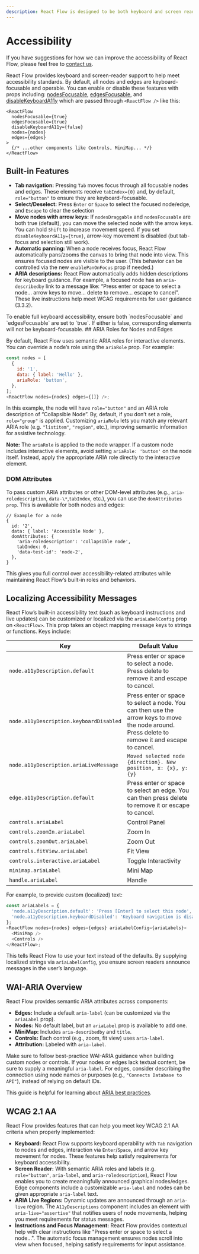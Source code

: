 ```yaml
---
description: React Flow is designed to be both keyboard and screen reader accessible.
---
```



# Accessibility

<Callout type="info">

If you have suggestions for how we can improve the accessibility of React Flow, please feel free to [contact us](https://xyflow.com/contact).

</Callout>

React Flow provides keyboard and screen-reader support to help meet accessibility standards. By default, all nodes and edges are keyboard-focusable and operable. You can enable or disable these features with props including: [nodesFocusable](/api-reference/react-flow#nodesfocusable), [edgesFocusable](/api-reference/react-flow#edgesfocusable), and [disableKeyboardA11y](/api-reference/react-flow#disablekeyboarda11y) which are passed through `<ReactFlow />` like this:

```
<ReactFlow
  nodesFocusable={true}
  edgesFocusable={true}
  disableKeyboardA11y={false}
  nodes={nodes}
  edges={edges}
>
  {/* ...other components like Controls, MiniMap... */}
</ReactFlow>
```

## Built-in Features

- **Tab navigation:** Pressing `Tab` moves focus through all focusable nodes and edges. These elements receive `tabIndex={0}` and, by default, `role="button"` to ensure they are keyboard-focusable.
- **Select/Deselect:** Press `Enter` or `Space` to select the focused node/edge, and `Escape` to clear the selection
- **Move nodes with arrow keys:** If `nodesDraggable` and `nodesFocusable` are both true (default), you can move the selected node with the arrow keys. You can hold `Shift` to increase movement speed. If you set `disableKeyboardA11y={true}`, arrow-key movement is disabled (but tab-focus and selection still work).
- **Automatic panning:** When a node receives focus, React Flow automatically pans/zooms the canvas to bring that node into view. This ensures focused nodes are visible to the user. (This behavior can be controlled via the new `enablePanOnFocus` prop if needed.)
- **ARIA descriptions:** React Flow automatically adds hidden descriptions for keyboard guidance. For example, a focused node has an `aria-describedby` link to a message like: “Press enter or space to select a node… arrow keys to move… delete to remove… escape to cancel”. These live instructions help meet WCAG requirements for user guidance (3.3.2).

<Callout type="info">
  To enable full keyboard accessibility, ensure both `nodesFocusable` and `edgesFocusable`
  are set to `true`. If either is false, corresponding elements will not be
  keyboard-focusable.
</Callout>
## ARIA Roles for Nodes and Edges

By default, React Flow uses semantic ARIA roles for interactive elements. You can override a node’s role using the `ariaRole` prop. For example:

```js
const nodes = [
  {
    id: '1',
    data: { label: 'Hello' },
    ariaRole: 'button',
  },
];
<ReactFlow nodes={nodes} edges={[]} />;
```

In this example, the node will have `role="button"` and an ARIA role description of “Collapsible Node”. By, default, if you don’t set a role, `role="group"` is applied. Customizing `ariaRole` lets you match any relevant ARIA role (e.g. `"listitem"`, `"region"`, etc.), improving semantic information for assistive technology.

**Note:** The `ariaRole` is applied to the node wrapper. If a custom node includes interactive elements, avoid setting `ariaRole: 'button'` on the node itself. Instead, apply the appropriate ARIA role directly to the interactive element.

### DOM Attributes

To pass custom ARIA attributes or other DOM-level attributes (e.g., `aria-roledescription`, `data-\*`,`tabIndex`, etc.), you can use the `domAttributes prop`. This is available for both nodes and edges:

```
// Example for a node
{
  id: '2',
  data: { label: 'Accessible Node' },
  domAttributes: {
    'aria-roledescription': 'collapsible node',
    tabIndex: 0,
    'data-test-id': 'node-2',
  },
}

```

This gives you full control over accessibility-related attributes while maintaining React Flow’s built-in roles and behaviors.

## Localizing Accessibility Messages

React Flow’s built-in accessibility text (such as keyboard instructions and live updates) can be customized or localized via the `ariaLabelConfig` prop on `<ReactFlow>`. This prop takes an object mapping message keys to strings or functions. Keys include:

| Key                                     | Default Value                                                                                                                                   |
| --------------------------------------- | ----------------------------------------------------------------------------------------------------------------------------------------------- |
| `node.a11yDescription.default`          | Press enter or space to select a node. Press delete to remove it and escape to cancel.                                                          |
| `node.a11yDescription.keyboardDisabled` | Press enter or space to select a node. You can then use the arrow keys to move the node around. Press delete to remove it and escape to cancel. |
| `node.a11yDescription.ariaLiveMessage`  | `Moved selected node {direction}. New position, x: {x}, y: {y}`                                                                                 |
| `edge.a11yDescription.default`          | Press enter or space to select an edge. You can then press delete to remove it or escape to cancel.                                             |
| `controls.ariaLabel`                    | Control Panel                                                                                                                                   |
| `controls.zoomIn.ariaLabel`             | Zoom In                                                                                                                                         |
| `controls.zoomOut.ariaLabel`            | Zoom Out                                                                                                                                        |
| `controls.fitView.ariaLabel`            | Fit View                                                                                                                                        |
| `controls.interactive.ariaLabel`        | Toggle Interactivity                                                                                                                            |
| `minimap.ariaLabel`                     | Mini Map                                                                                                                                        |
| `handle.ariaLabel`                      | Handle                                                                                                                                          |

For example, to provide custom (localized) text:

```js
const ariaLabels = {
  'node.a11yDescription.default': 'Press [Enter] to select this node',
  'node.a11yDescription.keyboardDisabled': 'Keyboard navigation is disabled',
};
<ReactFlow nodes={nodes} edges={edges} ariaLabelConfig={ariaLabels}>
  <MiniMap />
  <Controls />
</ReactFlow>;
```

This tells React Flow to use your text instead of the defaults. By supplying localized strings via `ariaLabelConfig`, you ensure screen readers announce messages in the user’s language.

## WAI-ARIA Overview

React Flow provides semantic ARIA attributes across components:

- **Edges:** Include a default `aria-label` (can be customized via the `ariaLabel` prop).
- **Nodes:** No default label, but an `ariaLabel` prop is available to add one.
- **MiniMap:** Includes `aria-describedby` and `title`.
- **Controls:** Each control (e.g., zoom, fit view) uses `aria-label`.
- **Attribution:** Labeled with `aria-label`.

Make sure to follow best-practice WAI-ARIA guidance when building custom nodes or controls. If your nodes or edges lack textual content, be sure to supply a meaningful `aria-label`. For edges, consider describing the connection using node names or purposes (e.g., `"Connects Database to API"`), instead of relying on default IDs.

This guide is helpful for learning about [ARIA best practices](https://www.w3.org/WAI/ARIA/apg/practices/read-me-first/).

## WCAG 2.1 AA

React Flow provides features that can help you meet key WCAG 2.1 AA criteria when properly implemented:

- **Keyboard:** React Flow supports keyboard operability with `Tab` navigation to nodes and edges, interaction via `Enter`/`Space`, and arrow key movement for nodes. These features help satisfy requirements for keyboard accessibility.
- **Screen Reader:** With semantic ARIA roles and labels (e.g. `role="button"`, `aria-label`, and `aria-roledescription`), React Flow enables you to create meaningfully announced graphical nodes/edges. Edge components include a customizable `aria-label` and nodes can be given appropriate `aria-label` text.
- **ARIA Live Regions:** Dynamic updates are announced through an `aria-live` region. The `A11yDescriptions` component includes an element with `aria-live="assertive"` that notifies users of node movements, helping you meet requirements for status messages.
- **Instructions and Focus Management:** React Flow provides contextual help with clear instructions like "Press enter or space to select a node…". The automatic focus management ensures nodes scroll into view when focused, helping satisfy requirements for input assistance.
